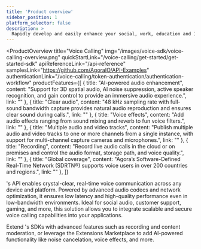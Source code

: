 ```yaml
---
title: 'Product overview'
sidebar_position: 1
platform_selector: false
description: >
  Rapidly develop and easily enhance your social, work, education and IoT apps with face-to-face interaction.
---
```


<ProductOverview
  title="Voice Calling"
  img="/images/voice-sdk/voice-calling-overview.png"
  quickStartLink="/voice-calling/get-started/get-started-sdk"
  apiReferenceLink="/api-reference"
  samplesLink="https://github.com/AgoraIO/API-Examples"
  authenticationLink="/voice-calling/token-authentication/authentication-workflow"
  productFeatures={[
    {
      title: "AI-powered audio enhancement",
      content: "Support for 3D spatial audio, AI noise suppression, active speaker recognition, and gain control to provide an immersive audio experience.",
      link: ""
    },
    {
      title: "Clear audio",
      content: "48 kHz sampling rate with full-sound bandwidth capture provides natural audio reproduction and ensures clear sound during calls.",
      link: ""
    },
    {
      title: "Voice effects",
      content: "Add audio effects ranging from sound mixing and reverb to fun voice filters.",
      link: ""
    },
    {
      title: "Multiple audio and video tracks",
      content: "Publish multiple audio and video tracks to one or more channels from a single instance, with support for multi-channel capture cameras and microphones.",
      link: ""
    },
    {
      title: "Recording",
      content: "Record live audio calls in the cloud or on premises and control the audio format, storage path, and voice quality.",
      link: ""
    },
    {
      title: "Global coverage",
      content: "Agora’s Software-Defined Real-Time Network (SDRTN®) supports voice users in over 200 countries and regions.",
      link: ""
    },
  ]}

>

<Vg k="COMPANY" />'s <Vg k="AUDIO" /> API enables crystal-clear, real-time voice communication across any device and platform. Powered by advanced audio codecs and network optimization, it ensures low latency and high-quality performance even in low-bandwidth environments. Ideal for social audio, customer support, gaming, and more, this solution allows you to integrate scalable and secure voice calling capabilities into your applications.

Extend <Vg k="COMPANY" />'s <Vg k="AUDIO" /> SDKs with advanced features such as recording and content moderation, or leverage the Extensions Marketplace to add AI-powered functionality like noise cancelation, voice effects, and more.

</ProductOverview>
